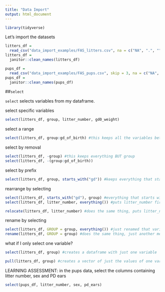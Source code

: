 ```yaml
---
title: "Data Import"
output: html_document
---
```


```r
library(tidyverse)
```

Let's import the datasets

```r
litters_df = 
  read_csv("data_import_examples/FAS_litters.csv", na = c("NA", ".", ""))
litters_df = 
  janitor::clean_names(litters_df)

pups_df = 
  read_csv("data_import_examples/FAS_pups.csv", skip = 3, na = c("NA", ".", ""))
pups_df = 
  janitor::clean_names(pups_df)
```

##`select`

`select` selects variables from my dataframe.

select specific variables

```r
select(litters_df, group, litter_number, gd0_weight)
```

select a range

```r
select(litters_df, group:gd_of_birth) #this keeps all the variables between group and gd_of_birth
```

select by removal

```r
select(litters_df, -group) #this keeps everything BUT group
select(litters_df, -(group:gd_of_birth))
```

select by prefix

```r
select(litters_df, group, starts_with("gd")) #keeps everything that starts with "gd" (there is also an "ends_with" or "contains")
```

rearrange by selecting

```r
select(litters_df, starts_with("gd"), group) #everything that starts with "gd" will appear first before group
select(litters_df, litter_number, everything()) #puts litter_number first, but keeps all your variables

relocate(litters_df, litter_number) #does the same thing, puts litter_number first (just another option)
```

rename by selecting

```r
select(litters_df, GROUP = group, everything()) #just renamed that variable group, but kept everything
rename(litters_df, GROUP = group) #does the same thing, just another method
```

what if I only select one variable?

```r
select(litters_df, group) #creates a dataframe with just one variable

pull(litters_df, group) #creates a vector of just the values of one variable. You'll like...never do this
```

LEARNING ASSESSMENT: in the pups data, select the columns containing litter number, sex and PD ears
```r
select(pups_df, litter_number, sex, pd_ears)
```













